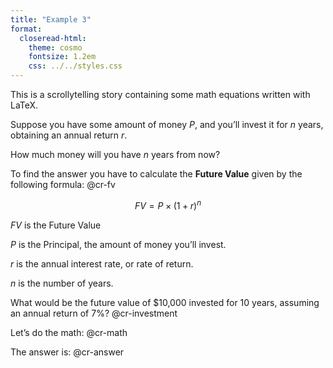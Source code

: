 ```yaml
---
title: "Example 3"
format: 
  closeread-html:
    theme: cosmo
    fontsize: 1.2em
    css: ../../styles.css
---
```


This is a scrollytelling story containing some math equations written with LaTeX.

::::{.cr-section}

Suppose you have some amount of money $P$, 
and you'll invest it for $n$ 
years, obtaining an annual return $r$.

How much money will you have $n$ years from now?

To find the answer you have to calculate the __Future Value__ 
given by the following formula: @cr-fv

:::{#cr-fv}
$$
FV = P \times (1 + r)^n
$$
:::

$FV$ is the Future Value

$P$ is the Principal, the amount of money you'll invest.

$r$ is the annual interest rate, or rate of return.

$n$ is the number of years.


What would be the future value of $10,000 invested for 10 years, 
assuming an annual return of 7%? @cr-investment

:::{#cr-investment}
\begin{align*}
P &= 10,000 \\
& \\
r &= 0.07 \\
& \\
n &= 10
\end{align*}
:::

Let's do the math: @cr-math

:::{#cr-math}
\begin{align*}
FV &= 10,000 \times (1 + 0.07)^{10} \\
   &
\end{align*}
:::

The answer is: @cr-answer

:::{#cr-answer}
\begin{align*}
FV &= 10,000 \times (1 + 0.07)^{10} \\
   &= 19,671.51
\end{align*}
:::

::::



